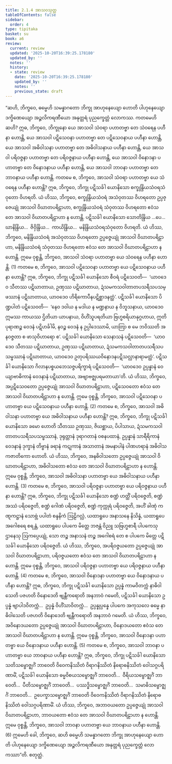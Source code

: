 ```yaml
---
title: 2.1.4 အာသဝသုတ္တ
tableOfContents: false
sidebar:
  order: 4
type: tipitaka
basket: su
book: a6
review:
  current: review
  updated: '2025-10-20T16:39:25.178180'
  updated_by: ''
  notes: ''
  history:
  - state: review
    date: '2025-10-20T16:39:25.178180'
    updated_by: ''
    notes: ''
    previous_state: draft
---
```



<DynamicBreadcrumb />


<ReviewStatus review={frontmatter.review} showDetails={true} />

<HypothesisAnnotation frontmatter={frontmatter} />

<Division number="58" book="a6" e="ch" v="16" p="340">

<Paragraph number="496" book="a6">
“ဆဟိ, ဘိက္ခဝေ, ဓမ္မေဟိ သမန္နာဂတော ဘိက္ခု အာဟုနေယျော ဟောတိ ပါဟုနေယျော ဒက္ခိဏေယျော အဉ္ဇလိကရဏီယော အနုတ္တရံ ပုညက္ခေတ္တံ လောကဿ.
</Paragraph>

<Paragraph number="497" book="a6">
ကတမေဟိ ဆဟိ? ဣဓ, ဘိက္ခဝေ, ဘိက္ခုနော ယေ အာသဝါ သံဝရာ ပဟာတဗ္ဗာ တေ သံဝရေန ပဟီနာ ဟောန္တိ, ယေ အာသဝါ ပဋိသေဝနာ ပဟာတဗ္ဗာ တေ ပဋိသေဝနာယ ပဟီနာ ဟောန္တိ, ယေ အာသဝါ အဓိဝါသနာ ပဟာတဗ္ဗာ တေ အဓိဝါသနာယ ပဟီနာ ဟောန္တိ, ယေ အာသဝါ ပရိဝဇ္ဇနာ ပဟာတဗ္ဗာ တေ ပရိဝဇ္ဇနာယ ပဟီနာ ဟောန္တိ, ယေ အာသဝါ ဝိနောဒနာ ပဟာတဗ္ဗာ တေ ဝိနောဒနာယ ပဟီနာ ဟောန္တိ, ယေ အာသဝါ ဘာဝနာ ပဟာတဗ္ဗာ တေ ဘာဝနာယ ပဟီနာ ဟောန္တိ.
</Paragraph>

<Paragraph number="498" book="a6">
ကတမေ စ, ဘိက္ခဝေ, အာသဝါ သံဝရာ ပဟာတဗ္ဗာ ယေ သံဝရေန ပဟီနာ ဟောန္တိ? ဣဓ, ဘိက္ခဝေ, ဘိက္ခု ပဋိသင်္ခါ ယောနိသော စက္ခုန္ဒြိယသံဝရသံဝုတော ဝိဟရတိ. ယံ ဟိဿ, ဘိက္ခဝေ, စက္ခုန္ဒြိယသံဝရံ အသံဝုတဿ ဝိဟရတော ဥပ္ပဇ္ဇေယျုံ အာသဝါ ဝိဃာတပရိဠာဟာ, စက္ခုန္ဒြိယသံဝရံ သံဝုတဿ ဝိဟရတော ဧဝံသ တေ အာသဝါ ဝိဃာတပရိဠာဟာ န ဟောန္တိ. ပဋိသင်္ခါ ယောနိသော သောတိန္ဒြိယ …ပေ…  ဃာနိန္ဒြိယ…  ဇိဝှိန္ဒြိယ…  ကာယိန္ဒြိယ…  မနိန္ဒြိယသံဝရသံဝုတော ဝိဟရတိ. ယံ ဟိဿ, ဘိက္ခဝေ, မနိန္ဒြိယသံဝရံ အသံဝုတဿ ဝိဟရတော ဥပ္ပဇ္ဇေယျုံ အာသဝါ ဝိဃာတပရိဠာဟာ, မနိန္ဒြိယသံဝရံ သံဝုတဿ ဝိဟရတော ဧဝံသ တေ အာသဝါ ဝိဃာတပရိဠာဟာ န ဟောန္တိ. ဣမေ ဝုစ္စန္တိ, ဘိက္ခဝေ, အာသဝါ သံဝရာ ပဟာတဗ္ဗာ ယေ သံဝရေန ပဟီနာ ဟောန္တိ. (1)
</Paragraph>

<Paragraph number="499" book="a6">
ကတမေ စ, ဘိက္ခဝေ, အာသဝါ ပဋိသေဝနာ ပဟာတဗ္ဗာ ယေ ပဋိသေဝနာယ ပဟီနာ ဟောန္တိ? ဣဓ, ဘိက္ခဝေ, ဘိက္ခု ပဋိသင်္ခါ ယောနိသော စီဝရံ ပဋိသေဝတိ—  ‘ယာဝဒေဝ သီတဿ ပဋိဃာတာယ, ဥဏှဿ ပဋိဃာတာယ, ဍံသမကသဝါတာတပသရီသပသမ္ဖဿာနံ ပဋိဃာတာယ, ယာဝဒေဝ ဟိရိကောပီနပဋိစ္ဆာဒနတ္ထံ’. ပဋိသင်္ခါ ယောနိသော ပိဏ္ဍပါတံ ပဋိသေဝတိ—  ‘နေဝ ဒဝါယ န မဒါယ န မဏ္ဍနာယ န ဝိဘူသနာယ, ယာဝဒေဝ ဣမဿ ကာယဿ ဌိတိယာ ယာပနာယ, ဝိဟိံသူပရတိယာ ဗြဟ္မစရိယာနုဂ္ဂဟာယ, ဣတိ ပုရာဏဉ္စ ဝေဒနံ ပဋိဟင်္ခါမိ, နဝဉ္စ ဝေဒနံ န ဥပ္ပါဒေဿာမိ, ယာတြာ စ မေ ဘဝိဿတိ အနဝဇ္ဇတာ စ ဖာသုဝိဟာရော စ’. ပဋိသင်္ခါ ယောနိသော သေနာသနံ ပဋိသေဝတိ—  ‘ယာဝဒေဝ သီတဿ ပဋိဃာတာယ, ဥဏှဿ ပဋိဃာတာယ, ဍံသမကသဝါတာတပသရီသပသမ္ဖဿာနံ ပဋိဃာတာယ, ယာဝဒေဝ ဥတုပရိဿယဝိနောဒနပဋိသလ္လာနာရာမတ္ထံ’. ပဋိသင်္ခါ ယောနိသော ဂိလာနပစ္စယဘေသဇ္ဇပရိက္ခာရံ ပဋိသေဝတိ—  ‘ယာဝဒေဝ ဥပ္ပန္နာနံ ဝေယျာဗာဓိကာနံ ဝေဒနာနံ ပဋိဃာတာယ, အဗျာဗဇ္ဈပရမတာယာ’တိ. ယံ ဟိဿ, ဘိက္ခဝေ, အပ္ပဋိသေဝတော ဥပ္ပဇ္ဇေယျုံ အာသဝါ ဝိဃာတပရိဠာဟာ, ပဋိသေဝတော ဧဝံသ တေ အာသဝါ ဝိဃာတပရိဠာဟာ န ဟောန္တိ. ဣမေ ဝုစ္စန္တိ, ဘိက္ခဝေ, အာသဝါ ပဋိသေဝနာ ပဟာတဗ္ဗာ ယေ ပဋိသေဝနာယ ပဟီနာ ဟောန္တိ. (2)
</Paragraph>

<Paragraph number="500" book="a6">
ကတမေ စ, ဘိက္ခဝေ, အာသဝါ အဓိဝါသနာ ပဟာတဗ္ဗာ ယေ အဓိဝါသနာယ ပဟီနာ ဟောန္တိ? ဣဓ, ဘိက္ခဝေ, ဘိက္ခု ပဋိသင်္ခါ ယောနိသော ခမော ဟောတိ သီတဿ ဥဏှဿ, ဇိဃစ္ဆာယ, ပိပါသာယ, ဍံသမကသဝါတာတပသရီသပသမ္ဖဿာနံ, ဒုရုတ္တာနံ ဒုရာဂတာနံ ဝစနပထာနံ, ဥပ္ပန္နာနံ သာရီရိကာနံ ဝေဒနာနံ ဒုက္ခာနံ တိဗ္ဗာနံ ခရာနံ ကဋုကာနံ အသာတာနံ အမနာပါနံ ပါဏဟရာနံ အဓိဝါသကဇာတိကော ဟောတိ. ယံ ဟိဿ, ဘိက္ခဝေ, အနဓိဝါသတော ဥပ္ပဇ္ဇေယျုံ အာသဝါ ဝိဃာတပရိဠာဟာ, အဓိဝါသတော ဧဝံသ တေ အာသဝါ ဝိဃာတပရိဠာဟာ န ဟောန္တိ. ဣမေ ဝုစ္စန္တိ, ဘိက္ခဝေ, အာသဝါ အဓိဝါသနာ ပဟာတဗ္ဗာ ယေ အဓိဝါသနာယ ပဟီနာ ဟောန္တိ. (3)
</Paragraph>

<Paragraph number="501" book="a6">
ကတမေ စ, ဘိက္ခဝေ, အာသဝါ ပရိဝဇ္ဇနာ ပဟာတဗ္ဗာ ယေ ပရိဝဇ္ဇနာယ ပဟီနာ ဟောန္တိ? ဣဓ, ဘိက္ခဝေ, ဘိက္ခု ပဋိသင်္ခါ ယောနိသော စဏ္ဍံ ဟတ္ထိံ ပရိဝဇ္ဇေတိ, စဏ္ဍံ အဿံ ပရိဝဇ္ဇေတိ, စဏ္ဍံ ဂေါဏံ ပရိဝဇ္ဇေတိ, စဏ္ဍံ ကုက္ကုရံ ပရိဝဇ္ဇေတိ, အဟိံ ခါဏုံ ကဏ္ဋကဋ္ဌာနံ သောဗ္ဘံ ပပါတံ စန္ဒနိကံ ဩဠိဂလ္လံ, ယထာရူပေ အနာသနေ နိသိန္နံ, ယထာရူပေ အဂေါစရေ စရန္တံ, ယထာရူပေ ပါပကေ မိတ္တေ ဘဇန္တံ ဝိညူ သဗြဟ္မစာရီ ပါပကေသု ဌာနေသု ဩကပ္ပေယျုံ, သော တဉ္စ အနာသနံ တဉ္စ အဂေါစရံ တေ စ ပါပကေ မိတ္တေ ပဋိသင်္ခါ ယောနိသော ပရိဝဇ္ဇေတိ. ယံ ဟိဿ, ဘိက္ခဝေ, အပရိဝဇ္ဇယတော ဥပ္ပဇ္ဇေယျုံ အာသဝါ ဝိဃာတပရိဠာဟာ, ပရိဝဇ္ဇယတော ဧဝံသ တေ အာသဝါ ဝိဃာတပရိဠာဟာ န ဟောန္တိ. ဣမေ ဝုစ္စန္တိ, ဘိက္ခဝေ, အာသဝါ ပရိဝဇ္ဇနာ ပဟာတဗ္ဗာ ယေ ပရိဝဇ္ဇနာယ ပဟီနာ ဟောန္တိ. (4)
</Paragraph>

<Paragraph number="502" book="a6">
ကတမေ စ, ဘိက္ခဝေ, အာသဝါ ဝိနောဒနာ ပဟာတဗ္ဗာ ယေ ဝိနောဒနာယ ပဟီနာ ဟောန္တိ? ဣဓ, ဘိက္ခဝေ, ဘိက္ခု ပဋိသင်္ခါ ယောနိသော ဥပ္ပန္နံ ကာမဝိတက္ကံ နာဓိဝါသေတိ ပဇဟတိ ဝိနောဒေတိ ဗျန္တီကရောတိ အနဘာဝံ ဂမေတိ, ပဋိသင်္ခါ ယောနိသော ဥပ္ပန္နံ ဗျာပါဒဝိတက္ကံ…  ဥပ္ပန္နံ ဝိဟိံသာဝိတက္ကံ…  ဥပ္ပန္နုပ္ပန္နေ ပါပကေ အကုသလေ ဓမ္မေ နာဓိဝါသေတိ ပဇဟတိ ဝိနောဒေတိ ဗျန္တီကရောတိ အနဘာဝံ ဂမေတိ. ယံ ဟိဿ, ဘိက္ခဝေ, အဝိနောဒယတော ဥပ္ပဇ္ဇေယျုံ အာသဝါ ဝိဃာတပရိဠာဟာ, ဝိနောဒယတော ဧဝံသ တေ အာသဝါ ဝိဃာတပရိဠာဟာ န ဟောန္တိ. ဣမေ ဝုစ္စန္တိ, ဘိက္ခဝေ, အာသဝါ ဝိနောဒနာ ပဟာတဗ္ဗာ ယေ ဝိနောဒနာယ ပဟီနာ ဟောန္တိ. (5)
</Paragraph>

<Paragraph number="503" book="a6">
ကတမေ စ, ဘိက္ခဝေ, အာသဝါ ဘာဝနာ ပဟာတဗ္ဗာ ယေ ဘာဝနာယ ပဟီနာ ဟောန္တိ? ဣဓ, ဘိက္ခဝေ, ဘိက္ခု ပဋိသင်္ခါ ယောနိသော သတိသမ္ဗောဇ္ဈင်္ဂံ ဘာဝေတိ ဝိဝေကနိဿိတံ ဝိရာဂနိဿိတံ နိရောဓနိဿိတံ ဝေါသဂ္ဂပရိဏာမိံ, ပဋိသင်္ခါ ယောနိသော ဓမ္မဝိစယသမ္ဗောဇ္ဈင်္ဂံ ဘာဝေတိ…  ဝီရိယသမ္ဗောဇ္ဈင်္ဂံ ဘာဝေတိ…  ပီတိသမ္ဗောဇ္ဈင်္ဂံ ဘာဝေတိ…  ပဿဒ္ဓိသမ္ဗောဇ္ဈင်္ဂံ ဘာဝေတိ…  သမာဓိသမ္ဗောဇ္ဈင်္ဂံ ဘာဝေတိ…  ဥပေက္ခာသမ္ဗောဇ္ဈင်္ဂံ ဘာဝေတိ ဝိဝေကနိဿိတံ ဝိရာဂနိဿိတံ နိရောဓနိဿိတံ ဝေါသဂ္ဂပရိဏာမိံ. ယံ ဟိဿ, ဘိက္ခဝေ, အဘာဝယတော ဥပ္ပဇ္ဇေယျုံ အာသဝါ ဝိဃာတပရိဠာဟာ, ဘာဝယတော ဧဝံသ တေ အာသဝါ ဝိဃာတပရိဠာဟာ န ဟောန္တိ. ဣမေ ဝုစ္စန္တိ, ဘိက္ခဝေ, အာသဝါ ဘာဝနာ ပဟာတဗ္ဗာ ယေ ဘာဝနာယ ပဟီနာ ဟောန္တိ. (6)
</Paragraph>

<Paragraph number="504" book="a6">
ဣမေဟိ ခေါ, ဘိက္ခဝေ, ဆဟိ ဓမ္မေဟိ သမန္နာဂတော ဘိက္ခု အာဟုနေယျော ဟောတိ ပါဟုနေယျော ဒက္ခိဏေယျော အဉ္ဇလိကရဏီယော အနုတ္တရံ ပုညက္ခေတ္တံ လောကဿာ”တိ.

</Paragraph>
</Division>

<Paragraph number="505" type="center" book="a6">
စတုတ္ထံ.
</Paragraph>
